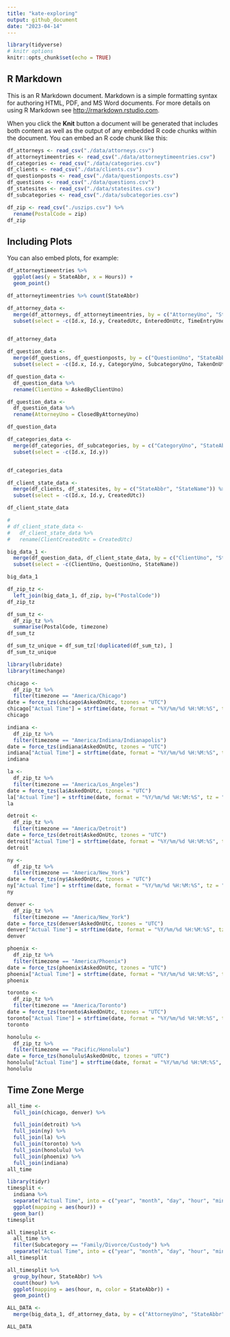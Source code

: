 ```yaml
---
title: "kate-exploring"
output: github_document
date: "2023-04-14"
---
```


```r
library(tidyverse)
# knitr options
knitr::opts_chunk$set(echo = TRUE)
```

## R Markdown

This is an R Markdown document. Markdown is a simple formatting syntax for authoring HTML, PDF, and MS Word documents. For more details on using R Markdown see <http://rmarkdown.rstudio.com>.

When you click the **Knit** button a document will be generated that includes both content as well as the output of any embedded R code chunks within the document. You can embed an R code chunk like this:

```r
df_attorneys <- read_csv("./data/attorneys.csv")
df_attorneytimeentries <- read_csv("./data/attorneytimeentries.csv")
df_categories <- read_csv("./data/categories.csv")
df_clients <- read_csv("./data/clients.csv")
df_questionposts <- read_csv("./data/questionposts.csv")
df_questions <- read_csv("./data/questions.csv")
df_statesites <- read_csv("./data/statesites.csv")
df_subcategories <- read_csv("./data/subcategories.csv")

```

```r
df_zip <- read_csv("./uszips.csv") %>%
  rename(PostalCode = zip)
df_zip
```

## Including Plots

You can also embed plots, for example:

```r
df_attorneytimeentries %>%
  ggplot(aes(y = StateAbbr, x = Hours)) +
  geom_point()

df_attorneytimeentries %>% count(StateAbbr)
```

```r
df_attorney_data <-
  merge(df_attorneys, df_attorneytimeentries, by = c("AttorneyUno", "StateAbbr")) %>%
  subset(select = -c(Id.x, Id.y, CreatedUtc, EnteredOnUtc, TimeEntryUno))


df_attorney_data
```

```r
df_question_data <-
  merge(df_questions, df_questionposts, by = c("QuestionUno", "StateAbbr")) %>%
  subset(select = -c(Id.x, Id.y, CategoryUno, SubcategoryUno, TakenOnUtc, ClosedOnUtc, LegalDeadline, CreatedUtc))

df_question_data <-
  df_question_data %>%
  rename(ClientUno = AskedByClientUno)

df_question_data <-
  df_question_data %>%
  rename(AttorneyUno = ClosedByAttorneyUno)

df_question_data
```

```r
df_categories_data <-
  merge(df_categories, df_subcategories, by = c("CategoryUno", "StateAbbr")) %>%
  subset(select = -c(Id.x, Id.y))


df_categories_data
```

```r
df_client_state_data <-
  merge(df_clients, df_statesites, by = c("StateAbbr", "StateName")) %>%
  subset(select = -c(Id.x, Id.y, CreatedUtc))

df_client_state_data
```

```r

# 
# df_client_state_data <-
#   df_client_state_data %>%
#   rename(ClientCreatedUtc = CreatedUtc)
```

```r
big_data_1 <-
  merge(df_question_data, df_client_state_data, by = c("ClientUno", "StateAbbr")) %>%
  subset(select = -c(ClientUno, QuestionUno, StateName))

big_data_1
```

```r
df_zip_tz <-
  left_join(big_data_1, df_zip, by=("PostalCode"))
df_zip_tz

df_sum_tz <-
  df_zip_tz %>% 
  summarise(PostalCode, timezone)
df_sum_tz

df_sum_tz_unique = df_sum_tz[!duplicated(df_sum_tz), ]
df_sum_tz_unique
```

```r
library(lubridate)
library(timechange)
```

```r
chicago <-
  df_zip_tz %>% 
  filter(timezone == "America/Chicago")
date = force_tzs(chicago$AskedOnUtc, tzones = "UTC")
chicago["Actual Time"] = strftime(date, format = "%Y/%m/%d %H:%M:%S", tz = "America/Chicago")
chicago

indiana <-
  df_zip_tz %>% 
  filter(timezone == "America/Indiana/Indianapolis")
date = force_tzs(indiana$AskedOnUtc, tzones = "UTC")
indiana["Actual Time"] = strftime(date, format = "%Y/%m/%d %H:%M:%S", tz = "America/Indiana/Indianapolis")
indiana

la <-
  df_zip_tz %>% 
  filter(timezone == "America/Los_Angeles")
date = force_tzs(la$AskedOnUtc, tzones = "UTC")
la["Actual Time"] = strftime(date, format = "%Y/%m/%d %H:%M:%S", tz = "America/Los_Angeles")
la

detroit <-
  df_zip_tz %>% 
  filter(timezone == "America/Detroit")
date = force_tzs(detroit$AskedOnUtc, tzones = "UTC")
detroit["Actual Time"] = strftime(date, format = "%Y/%m/%d %H:%M:%S", tz = "America/Detroit")
detroit

ny <-
  df_zip_tz %>% 
  filter(timezone == "America/New_York")
date = force_tzs(ny$AskedOnUtc, tzones = "UTC")
ny["Actual Time"] = strftime(date, format = "%Y/%m/%d %H:%M:%S", tz = "America/New_York")
ny

denver <-
  df_zip_tz %>% 
  filter(timezone == "America/New_York")
date = force_tzs(denver$AskedOnUtc, tzones = "UTC")
denver["Actual Time"] = strftime(date, format = "%Y/%m/%d %H:%M:%S", tz = "America/Denver")
denver

phoenix <-
  df_zip_tz %>% 
  filter(timezone == "America/Phoenix")
date = force_tzs(phoenix$AskedOnUtc, tzones = "UTC")
phoenix["Actual Time"] = strftime(date, format = "%Y/%m/%d %H:%M:%S", tz = "America/Phoenix")
phoenix

toronto <-
  df_zip_tz %>% 
  filter(timezone == "America/Toronto")
date = force_tzs(toronto$AskedOnUtc, tzones = "UTC")
toronto["Actual Time"] = strftime(date, format = "%Y/%m/%d %H:%M:%S", tz = "America/Toronto")
toronto

honolulu <-
  df_zip_tz %>% 
  filter(timezone == "Pacific/Honolulu")
date = force_tzs(honolulu$AskedOnUtc, tzones = "UTC")
honolulu["Actual Time"] = strftime(date, format = "%Y/%m/%d %H:%M:%S", tz = "Pacific/Honolulu")
honolulu
```

## Time Zone Merge

```r
all_time <-
  full_join(chicago, denver) %>% 

  full_join(detroit) %>% 
  full_join(ny) %>% 
  full_join(la) %>% 
  full_join(toronto) %>% 
  full_join(honolulu) %>%
  full_join(phoenix) %>% 
  full_join(indiana)
all_time
```

```r
library(tidyr)
timesplit <-
  indiana %>%
  separate("Actual Time", into = c("year", "month", "day", "hour", "minutes", "seconds")) %>% 
  ggplot(mapping = aes(hour)) +
  geom_bar()
timesplit
```

```r
all_timesplit <-
  all_time %>% 
  filter(Subcategory == "Family/Divorce/Custody") %>% 
  separate("Actual Time", into = c("year", "month", "day", "hour", "minutes", "seconds")) 
all_timesplit
```

```r
all_timesplit %>% 
  group_by(hour, StateAbbr) %>% 
  count(hour) %>% 
  ggplot(mapping = aes(hour, n, color = StateAbbr)) +
  geom_point()
```

```r
ALL_DATA <-
  merge(big_data_1, df_attorney_data, by = c("AttorneyUno", "StateAbbr"))

ALL_DATA
```
